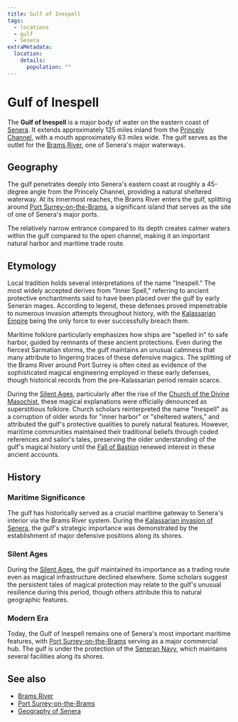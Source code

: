 ```yaml
---
title: Gulf of Inespell
tags:
  - locations
  - gulf
  - Senera
extraMetadata:
  location:
    details:
      population: ""
---
```


# Gulf of Inespell

The **Gulf of Inespell** is a major body of water on the eastern coast of
[Senera](/locations/senera). It extends approximately 125 miles inland from the
[Princely Channel](/locations/princely-channel), with a mouth approximately 63 miles
wide. The gulf serves as the outlet for the [Brams River](/locations/brams-river),
one of Senera's major waterways.

## Geography

The gulf penetrates deeply into Senera's eastern coast at roughly a 45-degree
angle from the Princely Channel, providing a natural sheltered waterway. At its
innermost reaches, the Brams River enters the gulf, splitting around
[Port Surrey-on-the-Brams](/locations/port-surrey-on-the-brams), a significant island
that serves as the site of one of Senera's major ports.

The relatively narrow entrance compared to its depth creates calmer waters
within the gulf compared to the open channel, making it an important natural
harbor and maritime trade route.

## Etymology

Local tradition holds several interpretations of the name "Inespell." The most
widely accepted derives from "Inner Spell," referring to ancient protective
enchantments said to have been placed over the gulf by early Seneran mages.
According to legend, these defenses proved impenetrable to numerous invasion
attempts throughout history, with the
[Kalassarian Empire](/organizations/kalassarian-empire/) being the only force to
ever successfully breach them.

Maritime folklore particularly emphasizes how ships are "spelled in" to safe
harbor, guided by remnants of these ancient protections. Even during the
fiercest Sarmatian storms, the gulf maintains an unusual calmness that many
attribute to lingering traces of these defensive magics. The splitting of the
Brams River around Port Surrey is often cited as evidence of the sophisticated
magical engineering employed in these early defenses, though historical records
from the pre-Kalassarian period remain scarce.

During the [Silent Ages](/concepts/silent-ages/), particularly after the rise
of the
[Church of the Divine Masochist](/religions/divine-masochism/),
these magical explanations were officially denounced as superstitious folklore.
Church scholars reinterpreted the name "Inespell" as a corruption of older words
for "inner harbor" or "sheltered waters," and attributed the gulf's protective
qualities to purely natural features. However, maritime communities maintained
their traditional beliefs through coded references and sailor's tales,
preserving the older understanding of the gulf's magical history until the
[Fall of Bastion](/events/fall-of-bastion/) renewed interest in these
ancient accounts.

## History

### Maritime Significance

The gulf has historically served as a crucial maritime gateway to Senera's
interior via the Brams River system. During the
[Kalassarian invasion of Senera](/locations/senera#kalassarian-invasion), the gulf's
strategic importance was demonstrated by the establishment of major defensive
positions along its shores.

### Silent Ages

During the [Silent Ages](/concepts/silent-ages/), the gulf maintained its
importance as a trading route even as magical infrastructure declined elsewhere.
Some scholars suggest the persistent tales of magical protection may relate to
the gulf's unusual resilience during this period, though others attribute this
to natural geographic features.

### Modern Era

Today, the Gulf of Inespell remains one of Senera's most important maritime
features, with [Port Surrey-on-the-Brams](/locations/port-surrey-on-the-brams)
serving as a major commercial hub. The gulf is under the protection of the
[Seneran Navy](/organizations/seneran-military#navy), which maintains
several facilities along its shores.

## See also

* [Brams River](/locations/brams-river)
* [Port Surrey-on-the-Brams](/locations/port-surrey-on-the-brams)
* [Geography of Senera](/locations/senera#geography)
